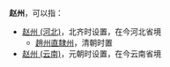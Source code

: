 '''赵州'''，可以指：
*[[赵州_(河北)|赵州 (河北)]]，北齐时设置，在今河北省境
**[[趙州直隸州|趙州直隸州]]，清朝时置
*[[赵州_(云南)|赵州 (云南)]]，元朝时设置，在今云南省境

{{Disambig|Z|Cat=二字中国州名消歧义}}